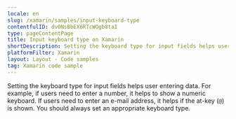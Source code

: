 ```yaml
---
locale: en
slug: /xamarin/samples/input-keyboard-type
contentfulID: dv0NsBbEX6RTcWOgb8taI
type: pageContentPage
title: Input keyboard type on Xamarin
shortDescription: Setting the keyboard type for input fields helps user entering data.
platformFilter: Xamarin
layout: Layout - Code samples
tag: Xamarin code sample
---
```


Setting the keyboard type for input fields helps user entering data. For example, if users need to enter a number, it helps to show a numeric keyboard. If users need to enter an e-mail address, it helps if the at-key (`@`) is shown. You should always set an appropriate keyboard type.

<CodeSample id="input-keyboard-type" locale="en" platform="xamarin"/>
